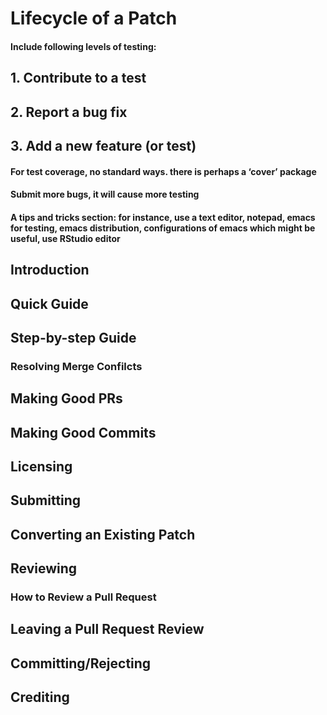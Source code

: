 # Lifecycle of a Patch

#### Include following levels of testing:
## 1. Contribute to a test
## 2. Report a bug fix
## 3. Add a new feature (or test)
#### For test coverage, no standard ways. there is perhaps a 'cover' package
#### Submit more bugs, it will cause more testing

#### A tips and tricks section: for instance, use a text editor, notepad, emacs for testing, emacs distribution, configurations of emacs which might be useful, use RStudio editor 


## Introduction

## Quick Guide

## Step-by-step Guide

### Resolving Merge Confilcts

## Making Good PRs 

## Making Good Commits

## Licensing

## Submitting

## Converting an Existing Patch

## Reviewing

### How to Review a Pull Request

## Leaving a Pull Request Review

## Committing/Rejecting

## Crediting
